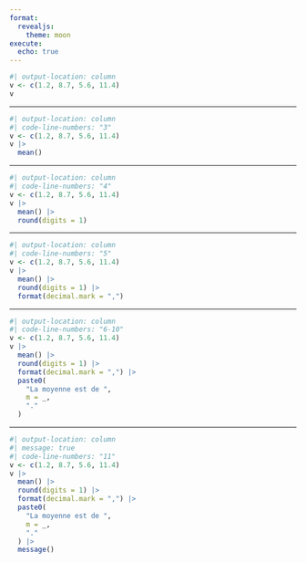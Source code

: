 ```yaml
---
format: 
  revealjs:
    theme: moon
execute: 
  echo: true
---
```



```r
#| output-location: column
v <- c(1.2, 8.7, 5.6, 11.4)
v
```

---

```r
#| output-location: column
#| code-line-numbers: "3"
v <- c(1.2, 8.7, 5.6, 11.4)
v |> 
  mean()
```

---

```r
#| output-location: column
#| code-line-numbers: "4"
v <- c(1.2, 8.7, 5.6, 11.4)
v |> 
  mean() |> 
  round(digits = 1)
```

---


```r
#| output-location: column
#| code-line-numbers: "5"
v <- c(1.2, 8.7, 5.6, 11.4)
v |> 
  mean() |> 
  round(digits = 1) |> 
  format(decimal.mark = ",")
```

---


```r
#| output-location: column
#| code-line-numbers: "6-10"
v <- c(1.2, 8.7, 5.6, 11.4)
v |> 
  mean() |> 
  round(digits = 1) |> 
  format(decimal.mark = ",") |> 
  paste0(
    "La moyenne est de ", 
    m = _, 
    "."
  )
```

---

```r
#| output-location: column
#| message: true
#| code-line-numbers: "11"
v <- c(1.2, 8.7, 5.6, 11.4)
v |> 
  mean() |> 
  round(digits = 1) |> 
  format(decimal.mark = ",") |> 
  paste0(
    "La moyenne est de ", 
    m = _, 
    "."
  ) |> 
  message()
```

